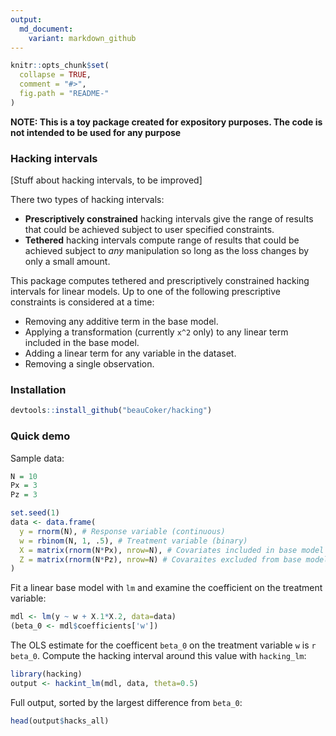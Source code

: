 ```yaml
---
output:
  md_document:
    variant: markdown_github
---
```


<!-- README.md is generated from README.Rmd. Please edit that file -->

```r
knitr::opts_chunk$set(
  collapse = TRUE,
  comment = "#>",
  fig.path = "README-"
)
```

**NOTE: This is a toy package created for expository purposes. The code is not intended to be used for any purpose**

### Hacking intervals

[Stuff about hacking intervals, to be improved]

There two types of hacking intervals:

* **Prescriptively constrained** hacking intervals give the range of results that could be achieved subject to user specified constraints.
* **Tethered** hacking intervals compute range of results that could be achieved subject to *any* manipulation so long as the loss changes by only a small amount. 

This package computes tethered and prescriptively constrained hacking intervals for linear models. Up to one of the following prescriptive constraints is considered at a time:

* Removing any additive term in the base model.
* Applying a transformation (currently `x^2` only) to any linear term included in the base model. 
* Adding a linear term for any variable in the dataset. 
* Removing a single observation.

### Installation

```r
devtools::install_github("beauCoker/hacking")
```
  
### Quick demo

Sample data:

```r
N = 10
Px = 3
Pz = 3

set.seed(1)
data <- data.frame(
  y = rnorm(N), # Response variable (continuous)
  w = rbinom(N, 1, .5), # Treatment variable (binary)
  X = matrix(rnorm(N*Px), nrow=N), # Covariates included in base model
  Z = matrix(rnorm(N*Pz), nrow=N) # Covaraites excluded from base model
)
```

Fit a linear base model with `lm` and examine the coefficient on the treatment variable:

```r
mdl <- lm(y ~ w + X.1*X.2, data=data)
(beta_0 <- mdl$coefficients['w'])
```

The OLS estimate for the coefficent `beta_0` on the treatment variable `w` is `r beta_0`. Compute the hacking interval around this value with `hacking_lm`:

```r
library(hacking)
output <- hackint_lm(mdl, data, theta=0.5)
```

Full output, sorted by the largest difference from `beta_0`:

```r
head(output$hacks_all)
```

